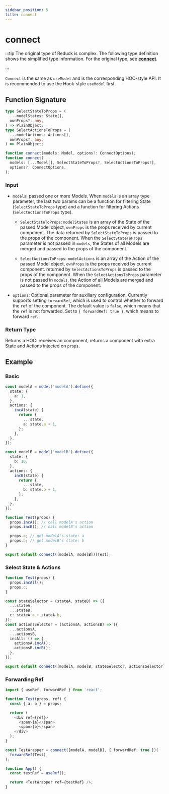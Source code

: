```yaml
---
sidebar_position: 5
title: connect
---
```


# connect


<ReduckTip />

:::tip
The original type of Reduck is complex. The following type definition shows the simplified type information. For the original type, see [**connect**](https://github.com/web-infra-dev/reduck/blob/main/packages/react/src/connect.ts).

:::

`Connect` is the same as `useModel` and is the corresponding HOC-style API. It is recommended to use the Hook-style `useModel` first.

## Function Signature

```ts
type SelectStateToProps = (
  ...modelStates: State[],
  ownProps?: any,
) => PlainObject;
type SelectActionsToProps = (
  ...modelActions: Actions[],
  ownProps?: any,
) => PlainObject;

function connect(models: Model, options?: ConnectOptions);
function connect(
  models: [...Model[], SelectStateToProps?, SelectActionsToProps?],
  options?: ConnectOptions,
);
```

### Input

- `models`: passed one or more Models. When `models` is an array type parameter, the last two params can be a function for filtering State (`SelectStateToProps` type) and a function for filtering Actions (`SelectActionsToProps` type).

  - `SelectStateToProps`: `modelStates` is an array of the State of the passed Model object, `ownProps` is the props received by current component. The data returned by `SelectStateToProps` is passed to the props of the component. When the `SelectStateToProps` parameter is not passed in `models`, the States of all Models are merged and passed to the props of the component.

  - `SelectActionsToProps`: `modelActions` is an array of the Action of the passed Model object, `ownProps` is the props received by current component. returned by `SelectActionsToProps` is passed to the props of the component. When the `SelectActionsToProps` parameter is not passed in `models`, the Action of all Models are merged and passed to the props of the component.

- `options`: Optional parameter for auxiliary configuration. Currently supports setting `forwardRef`, which is used to control whether to forward the `ref` of the component. The default value is `false`, which means that the `ref` is not forwarded. Set to `{ forwardRef: true }`, which means to forward `ref`.

### Return Type

Returns a HOC: receives an component, returns a component with extra State and Actions injected on `props`.

## Example

### Basic

```ts
const modelA = model('modelA').define({
  state: {
    a: 1,
  },
  actions: {
    incA(state) {
      return {
        ...state,
        a: state.a + 1,
      };
    },
  },
});

const modelB = model('modelB').define({
  state: {
    b: 10,
  },
  actions: {
    incB(state) {
      return {
        ...state,
        b: state.b + 1,
      };
    },
  },
});

function Test(props) {
  props.incA(); // call modelA's action
  props.incB(); // call modelB's action

  props.a; // get modelA's state: a
  props.b; // get modelB's state: b
}

export default connect([modelA, modelB])(Test);
```

### Select State & Actions

```ts
function Test(props) {
  props.incAll();
  props.c;
}

const stateSelector = (stateA, stateB) => ({
  ...stateA,
  ...stateB,
  c: stateA.a + stateA.b,
});
const actionsSelector = (actionsA, actionsB) => ({
  ...actionsA,
  ...actionsB,
  incAll: () => {
    actionsA.incA();
    actionsB.incB();
  },
});

export default connect([modelA, modelB, stateSelector, actionsSelector])(Test);
```

### Forwarding Ref

```ts
import { useRef, forwardRef } from 'react';

function Test(props, ref) {
  const { a, b } = props;

  return (
    <div ref={ref}>
      <span>{a}</span>
      <span>{b}</span>
    </div>
  );
}

const TestWrapper = connect([modelA, modelB], { forwardRef: true })(
  forwardRef(Test),
);

function App() {
  const testRef = useRef();

  return <TestWrapper ref={testRef} />;
}
```
